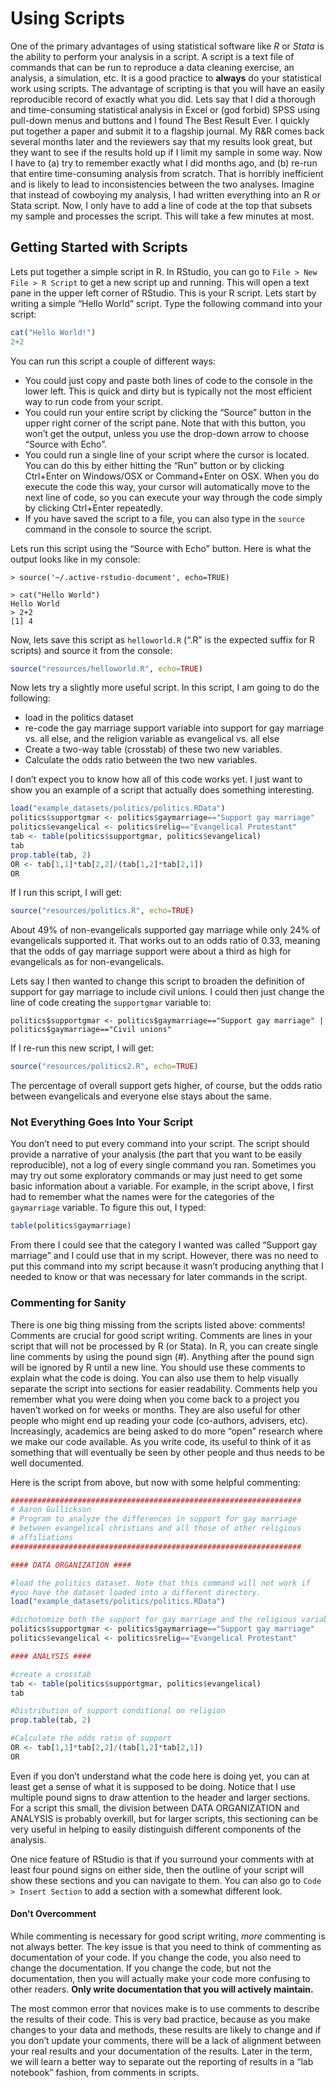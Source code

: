 \appendix

# Using Scripts

One of the primary advantages of using statistical software like *R* or *Stata* is the ability to perform your analysis in a script. A script is a text file of commands that can be run to reproduce a data cleaning exercise, an analysis, a simulation, etc. It is a good practice to **always** do your statistical work using scripts. The advantage of scripting is that you will have an easily reproducible record of exactly what you did. Lets say that I did a thorough and time-consuming statistical analysis in Excel or (god forbid) SPSS using pull-down menus and buttons and I found The Best Result Ever. I quickly put together a paper and submit it to a flagship journal. My R&R comes back several months later and the reviewers say that my results look great, but they want to see if the results hold up if I limit my sample in some way. Now I have to (a) try to remember exactly what I did months ago, and (b) re-run that entire time-consuming analysis from scratch. That is horribly inefficient and is likely to lead to inconsistencies between the two analyses. Imagine that instead of cowboying my analysis, I had written everything into an R or Stata script. Now, I only have to add a line of code at the top that subsets my sample and processes the script. This will take a few minutes at most. 

## Getting Started with Scripts

Lets put together a simple script in R. In RStudio, you can go to `File > New File > R Script` to get a new script up and running. This will open a text pane in the upper left corner of RStudio. This is your R script. Lets start by writing a simple "Hello World" script. Type the following command into your script:

```r
cat("Hello World!")
2+2
```

You can run this script a couple of different ways:

- You could just copy and paste both lines of code to the console in the lower left. This is quick and dirty but is typically not the most efficient way to run code from your script.
- You could run your entire script by clicking the "Source" button in the upper right corner of the script pane. Note that with this button, you won't get the output, unless you use the drop-down arrow to choose "Source with Echo".
- You could run a single line of your script where the cursor is located. You can do this by either hitting the "Run" button or by clicking Ctrl+Enter on Windows/OSX or Command+Enter on OSX. When you do execute the code this way, your cursor will automatically move to the next line of code, so you can execute your way through the code simply by clicking Ctrl+Enter repeatedly.
- If you have saved the script to a file, you can also type in the `source` command in the console to source the script.

Lets run this script using the "Source with Echo" button. Here is what the output looks like in my console: 

```
> source('~/.active-rstudio-document', echo=TRUE)

> cat("Hello World")
Hello World
> 2+2
[1] 4
```

Now, lets save this script as `helloworld.R` (".R" is the expected suffix for R scripts) and source it from the console:

```r
source("resources/helloworld.R", echo=TRUE)
```

Now lets try a slightly more useful script. In this script, I am going to do the following:

- load in the politics dataset
- re-code the gay marriage support variable into support for gay marriage vs. all else, and the religion variable as evangelical vs. all else
- Create a two-way table (crosstab) of these two new variables. 
- Calculate the odds ratio between the two new variables.

I don't expect you to know how all of this code works yet. I just want to show you an example of a script that actually does something interesting. 

```r
load("example_datasets/politics/politics.RData")
politics$supportgmar <- politics$gaymarriage=="Support gay marriage"
politics$evangelical <- politics$relig=="Evangelical Protestant"
tab <- table(politics$supportgmar, politics$evangelical)
tab
prop.table(tab, 2)
OR <- tab[1,1]*tab[2,2]/(tab[1,2]*tab[2,1])
OR
```

If I run this script, I will get:

```r
source("resources/politics.R", echo=TRUE)
```

About 49% of non-evangelicals supported gay marriage while only 24% of evangelicals supported it. That works out to an odds ratio of 0.33, meaning that the odds of gay marriage support were about a third as high for evangelicals as for non-evangelicals. 

Lets say I then wanted to change this script to broaden the definition of support for gay marriage to include civil unions. I could then just change the line of code creating the `supportgmar` variable to:

```
politics$supportgmar <- politics$gaymarriage=="Support gay marriage" | politics$gaymarriage=="Civil unions"
```

If I re-run this new script, I will get:

```r
source("resources/politics2.R", echo=TRUE)
```

The percentage of overall support gets higher, of course, but the odds ratio between evangelicals and everyone else stays about the same. 

### Not Everything Goes Into Your Script

You don't need to put every command into your script. The script should provide a narrative of your analysis (the part that you want to be easily reproducible), not a log of every single command you ran. Sometimes you may try out some exploratory commands or may just need to get some basic information about a variable. For example, in the script above, I first had to remember what the names were for the categories of the `gaymarriage` variable. To figure this out, I typed:

```r
table(politics$gaymarriage)
```

From there I could see that the category I wanted was called "Support gay marriage" and I could use that in my script. However, there was no need to put this command into my script because it wasn't producing anything that I needed to know or that was necessary for later commands in the script. 

### Commenting for Sanity

There is one big thing missing from the scripts listed above: comments! Comments are crucial for good script writing. Comments are lines in your script that will not be processed by R (or Stata). In R, you can create single line comments by using the pound sign (#). Anything after the pound sign will be ignored by R until a new line. You should use these comments to explain what the code is doing. You can also use them to help visually separate the script into sections for easier readability. Comments help you remember what you were doing when you come back to a project you haven't worked on for weeks or months. They are also useful for other people who might end up reading your code (co-authors, advisers, etc). Increasingly, academics are being asked to do more "open" research where we make our code available. As you write code, its useful to think of it as something that will eventually be seen by other people and thus needs to be well documented. 

Here is the script from above, but now with some helpful commenting:

```r
#################################################################
# Aaron Gullickson
# Program to analyze the differences in support for gay marriage
# between evangelical christians and all those of other religious
# affiliations
#################################################################

#### DATA ORGANIZATION ####

#load the politics dataset. Note that this command will not work if 
#you have the dataset loaded into a different directory. 
load("example_datasets/politics/politics.RData")

#dichotomize both the support for gay marriage and the religious variable
politics$supportgmar <- politics$gaymarriage=="Support gay marriage"
politics$evangelical <- politics$relig=="Evangelical Protestant"

#### ANALYSIS ####

#create a crosstab
tab <- table(politics$supportgmar, politics$evangelical)
tab

#Distribution of support conditional on religion
prop.table(tab, 2)

#Calculate the odds ratio of support
OR <- tab[1,1]*tab[2,2]/(tab[1,2]*tab[2,1])
OR
```

Even if you don't understand what the code here is doing yet, you can at least get a sense of what it is supposed to be doing. Notice that I use multiple pound signs to draw attention to the header and larger sections. For a script this small, the division between DATA ORGANIZATION and ANALYSIS is probably overkill, but for larger scripts, this sectioning can be very useful in helping to easily distinguish different components of the analysis.

One nice feature of RStudio is that if you surround your comments with at least four pound signs on either side, then the outline of your script will show these sections and you can navigate to them. You can also go to `Code > Insert Section` to add a section with a somewhat different look. 

#### Don't Overcomment

While commenting is necessary for good script writing, *more* commenting is not always better. The key issue is that you need to think of commenting as documentation of your code. If you change the code, you also need to change the documentation. If you change the code, but not the documentation, then you will actually make your code more confusing to other readers. **Only write documentation that you will actively maintain.**

The most common error that novices make is to use comments to describe the results of their code. This is very bad practice, because as you make changes to your data and methods, these results are likely to change and if you don't update your comments, there will be a lack of alignment between your real results and your documentation of the results. Later in the term, we will learn a better way to separate out the reporting of results in a "lab notebook" fashion, from comments in scripts. 
